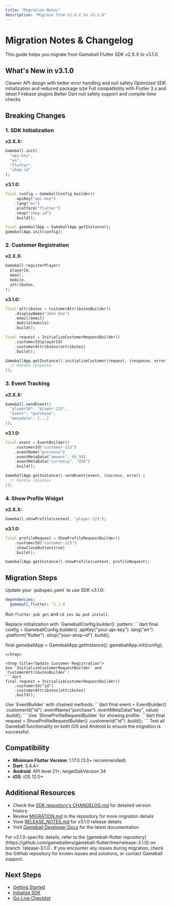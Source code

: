 ```yaml
---
title: "Migration Notes"
description: "Migrate from v2.X.X to v3.1.0"
---
```


# Migration Notes & Changelog

This guide helps you migrate from Gameball Flutter SDK v2.X.X to v3.1.0.

## What's New in v3.1.0

<CardGroup cols={2}>
<Card title="Improved API" icon="code">
Cleaner API design with better error handling and null safety
</Card>

<Card title="Better Performance" icon="gauge-high">
Optimized SDK initialization and reduced package size
</Card>

<Card title="Flutter 3.x Support" icon="flutter">
Full compatibility with Flutter 3.x and latest Firebase plugins
</Card>

<Card title="Enhanced Type Safety" icon="shield">
Better Dart null safety support and compile-time checks
</Card>
</CardGroup>

## Breaking Changes

### 1. SDK Initialization

**v2.X.X:**
```dart
Gameball.init(
  "api-key",
  "en",
  "flutter",
  "shop-id"
);
```

**v3.1.0:**
```dart
final config = GameballConfig.builder()
    .apiKey("api-key")
    .lang("en")
    .platform("flutter")
    .shop("shop-id")
    .build();

final gameballApp = GameballApp.getInstance();
gameballApp.init(config);
```

### 2. Customer Registration

**v2.X.X:**
```dart
Gameball.registerPlayer(
  playerId,
  email,
  mobile,
  attributes,
);
```

**v3.1.0:**
```dart
final attributes = CustomerAttributesBuilder()
    .displayName("John Doe")
    .email(email)
    .mobile(mobile)
    .build();

final request = InitializeCustomerRequestBuilder()
    .customerId(playerId)
    .customerAttributes(attributes)
    .build();

GameballApp.getInstance().initializeCustomer(request, (response, error) {
  // Handle response
});
```

### 3. Event Tracking

**v2.X.X:**
```dart
Gameball.sendEvent({
  "playerId": "player-123",
  "event": "purchase",
  "metadata": {...}
});
```

**v3.1.0:**
```dart
final event = EventBuilder()
    .customerId("customer-123")
    .eventName("purchase")
    .eventMetaData("amount", 99.99)
    .eventMetaData("currency", "USD")
    .build();

GameballApp.getInstance().sendEvent(event, (success, error) {
  // Handle response
});
```

### 4. Show Profile Widget

**v2.X.X:**
```dart
Gameball.showProfile(context, "player-123");
```

**v3.1.0:**
```dart
final profileRequest = ShowProfileRequestBuilder()
    .customerId("customer-123")
    .showCloseButton(true)
    .build();

GameballApp.getInstance().showProfile(context, profileRequest);
```

## Migration Steps

<Steps>
<Step title="Update Dependency">
Update your `pubspec.yaml` to use SDK v3.1.0:

```yaml
dependencies:
  gameball_flutter: ^3.1.0
```

Run `flutter pub get` and `cd ios && pod install`.
</Step>

<Step title="Update Initialization">
Replace initialization with `GameballConfig.builder()` pattern:
```dart
final config = GameballConfig.builder()
    .apiKey("your-api-key")
    .lang("en")
    .platform("flutter")
    .shop("your-shop-id")
    .build();

final gameballApp = GameballApp.getInstance();
gameballApp.init(config);
```
</Step>

<Step title="Update Customer Registration">
Use `InitializeCustomerRequestBuilder` and `CustomerAttributesBuilder`:
```dart
final request = InitializeCustomerRequestBuilder()
    .customerId("id")
    .customerAttributes(attributes)
    .build();
```
</Step>

<Step title="Update Event Tracking">
Use `EventBuilder` with chained methods:
```dart
final event = EventBuilder()
    .customerId("id")
    .eventName("purchase")
    .eventMetaData("key", value)
    .build();
```
</Step>

<Step title="Update Show Profile">
Use `ShowProfileRequestBuilder` for showing profile:
```dart
final request = ShowProfileRequestBuilder()
    .customerId("id")
    .build();
```
</Step>

<Step title="Test Thoroughly">
Test all Gameball functionality on both iOS and Android to ensure the migration is successful.
</Step>
</Steps>

## Compatibility

- **Minimum Flutter Version**: 1.17.0 (3.0+ recommended)
- **Dart**: 3.4.4+
- **Android**: API level 21+, targetSdkVersion 34
- **iOS**: iOS 12.0+

## Additional Resources

- Check the [SDK repository's CHANGELOG.md](https://github.com/gameballers/gameball-flutter/blob/release-3.1.0/CHANGELOG.md) for detailed version history
- Review [MIGRATION.md](https://github.com/gameballers/gameball-flutter/blob/release-3.1.0/MIGRATION.md) in the repository for more migration details
- View [RELEASE_NOTES.md](https://github.com/gameballers/gameball-flutter/blob/release-3.1.0/RELEASE_NOTES.md) for v3.1.0 release details
- Visit [Gameball Developer Docs](https://developer.gameball.co) for the latest documentation

<Warning>
For v3.1.0-specific details, refer to the [gameball-flutter repository](https://github.com/gameballers/gameball-flutter/tree/release-3.1.0) on branch `release-3.1.0`.
</Warning>

<Tip>
If you encounter any issues during migration, check the GitHub repository for known issues and solutions, or contact Gameball support.
</Tip>

## Next Steps

- [Getting Started](/installation-guide/flutter-v3/getting-started)
- [Initialize SDK](/installation-guide/flutter-v3/initialize-sdk)
- [Go-Live Checklist](/installation-guide/flutter-v3/go-live-checklist)

